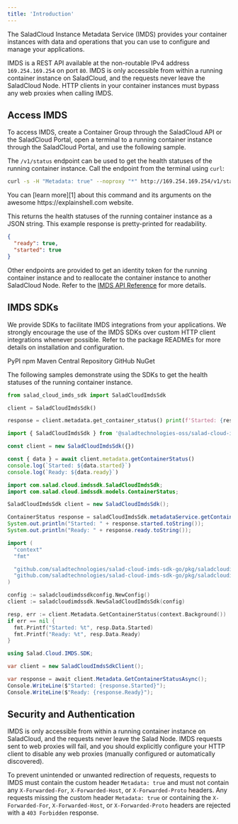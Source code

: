 ```yaml
---
title: 'Introduction'
---
```


The SaladCloud Instance Metadata Service (IMDS) provides your container instances with data and operations that you can
use to configure and manage your applications.

IMDS is a REST API available at the non-routable IPv4 address `169.254.169.254` on port `80`. IMDS is only accessible
from within a running container instance on SaladCloud, and the requests never leave the SaladCloud Node. HTTP clients
in your container instances must bypass any web proxies when calling IMDS.

## Access IMDS

To access IMDS, create a Container Group through the SaladCloud API or the SaladCloud Portal, open a terminal to a
running container instance through the SaladCloud Portal, and use the following sample.

The `/v1/status` endpoint can be used to get the health statuses of the running container instance. Call the endpoint
from the terminal using `curl`:

```sh
curl -s -H "Metadata: true" --noproxy "*" http://169.254.169.254/v1/status
```

<Info>
  You can [learn more][1] about this command and its arguments on the awesome https://explainshell.com website.
</Info>

This returns the health statuses of the running container instance as a JSON string. This example response is
pretty-printed for readability.

```json
{
  "ready": true,
  "started": true
}
```

Other endpoints are provided to get an identity token for the running container instance and to reallocate the container
instance to another SaladCloud Node. Refer to the [IMDS API Reference](/reference/imds/) for more details.

## IMDS SDKs

We provide SDKs to facilitate IMDS integrations from your applications. We strongly encourage the use of the IMDS SDKs
over custom HTTP client integrations whenever possible. Refer to the package READMEs for more details on installation
and configuration.

<CardGroup cols={2}>
  <Card title="Python" icon="arrow-up-right-from-square" href="https://pypi.org/project/salad-cloud-sdk/" horizontal>
    PyPI
  </Card>
  <Card
    title="JavaScript (TypeScript)"
    icon="arrow-up-right-from-square"
    href="https://www.npmjs.com/package/@saladtechnologies-oss/salad-cloud-imds-sdk"
    horizontal
  >
    npm
  </Card>
  <Card
    title="Java (Kotlin)"
    icon="arrow-up-right-from-square"
    href="https://central.sonatype.com/artifact/com.salad.cloud/imds-sdk"
    horizontal
  >
    Maven Central Repository
  </Card>
  <Card
    title="Go"
    icon="arrow-up-right-from-square"
    href="https://github.com/SaladTechnologies/salad-cloud-imds-sdk-go"
    horizontal
  >
    GitHub
  </Card>
  <Card
    title=".NET"
    icon="arrow-up-right-from-square"
    href="https://www.nuget.org/packages/Salad.Cloud.IMDS.SDK"
    horizontal
  >
    NuGet
  </Card>
</CardGroup>

The following samples demonstrate using the SDKs to get the health statuses of the running container instance.

<CodeGroup>

```python Python
from salad_cloud_imds_sdk import SaladCloudImdsSdk

client = SaladCloudImdsSdk()

response = client.metadata.get_container_status() print(f'Started: {response.started}') print(f'Ready: {response.ready}')
```

```javascript JavaScript
import { SaladCloudImdsSdk } from '@saladtechnologies-oss/salad-cloud-imds-sdk'

const client = new SaladCloudImdsSdk({})

const { data } = await client.metadata.getContainerStatus()
console.log(`Started: ${data.started}`)
console.log(`Ready: ${data.ready}`)
```

```java Java
import com.salad.cloud.imdssdk.SaladCloudImdsSdk;
import com.salad.cloud.imdssdk.models.ContainerStatus;

SaladCloudImdsSdk client = new SaladCloudImdsSdk();

ContainerStatus response = saladCloudImdsSdk.metadataService.getContainerStatus();
System.out.println("Started: " + response.started.toString());
System.out.println("Ready: " + response.ready.toString());
```

```go Go
import (
  "context"
  "fmt"

  "github.com/saladtechnologies/salad-cloud-imds-sdk-go/pkg/saladcloudimdssdk"
  "github.com/saladtechnologies/salad-cloud-imds-sdk-go/pkg/saladcloudimdssdkconfig"
)

config := saladcloudimdssdkconfig.NewConfig()
client := saladcloudimdssdk.NewSaladCloudImdsSdk(config)

resp, err := client.Metadata.GetContainerStatus(context.Background())
if err == nil {
  fmt.Printf("Started: %t", resp.Data.Started)
  fmt.Printf("Ready: %t", resp.Data.Ready)
}
```

```csharp C#
using Salad.Cloud.IMDS.SDK;

var client = new SaladCloudImdsSdkClient();

var response = await client.Metadata.GetContainerStatusAsync();
Console.WriteLine($"Started: {response.Started}");
Console.WriteLine($"Ready: {response.Ready}");
```

</CodeGroup>

## Security and Authentication

IMDS is only accessible from within a running container instance on SaladCloud, and the requests never leave the Salad
Node. IMDS requests sent to web proxies will fail, and you should explicitly configure your HTTP client to disable any
web proxies (manually configured or automatically discovered).

To prevent unintended or unwanted redirection of requests, requests to IMDS must contain the custom header
`Metadata: true` and must not contain any `X-Forwarded-For`, `X-Forwarded-Host`, or `X-Forwarded-Proto` headers. Any
requests missing the custom header `Metadata: true` or containing the `X-Forwarded-For`, `X-Forwarded-Host`, or
`X-Forwarded-Proto` headers are rejected with a `403 Forbidden` response.

[1]:
  https://explainshell.com/explain?cmd=curl+-s+-H+%22Metadata%3A+true%22+--noproxy+%22*%22+http%3A%2F%2F169.254.169.254%2Fv1%2Fstatus
